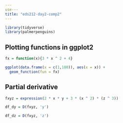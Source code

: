 ```yaml
---
use---
title: "eds212-day2-comp2"
---
```


```r
library(tidyverse)
library(palmerpenguins)
```

## Plotting functions in ggplot2

```r
fx = function(x){3 * x ^ 2 + 4}

ggplot(data.frame(x = c(1,100)), aes(x = x)) + 
  geom_function(fun = fx)
```

## Partial derivative

```r
fxyz = expression(2 * x * y + 3 * (x ^ 2) * (z ^ 3))

df_dy = D(fxyz, 'y')

df_dz = D(fxyz, 'z')


```
